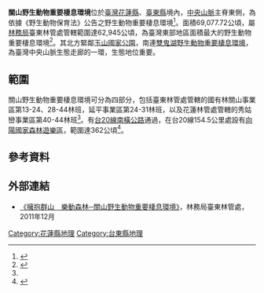 {{Infobox protected area
| name = 關山野生動物重要棲息環境
| iucn_category = 
| photo =
| photo_caption =
| photo_width =
| location = [[臺東縣|臺東縣]][[海端鄉|海端鄉]]、[[延平鄉|延平鄉]]<br />[[花蓮縣|花蓮縣]][[卓溪鄉|卓溪鄉]]
| area = 69,077.72公頃
| established = 2000年2月15日
| governing_body = [[行政院農業委員會林務局|林務局]]臺東林區管理處、花蓮林區管理處
}}

'''關山野生動物重要棲息環境'''位於[[臺灣|臺灣]][[花蓮縣|花蓮縣]]、[[臺東縣|臺東縣]]境內，[[中央山脈|中央山脈]]主脊東側，為依據《野生動物保育法》公告之野生動物重要棲息環境<ref name="林務局">{{Cite web |url=https://conservation.forest.gov.tw/0000165 |title=關山野生動物重要棲息環境 |accessdate= |publisher=農委會林務局 }}</ref>。面積69,077.72公頃，屬[[行政院農業委員會林務局|林務局]]臺東林管處管轄範圍達62,945公頃，為臺灣東部地區面積最大的野生動物重要棲息環境<ref>{{Cite web |url=https://taitung.forest.gov.tw/0000168 |title=關山野生動物重要棲息環境 |accessdate= |publisher=農委會林務局臺東林管處 }}</ref>。其北方緊鄰[[玉山國家公園|玉山國家公園]]，南連[[雙鬼湖野生動物重要棲息環境|雙鬼湖野生動物重要棲息環境]]，為臺灣中央山脈生態走廊的一環，生態地位重要。

==範圍==
關山野生動物重要棲息環境可分為四部分，包括臺東林管處管轄的國有林關山事業區第13-24、28-44林班，延平事業區第24-31林班，以及花蓮林管處管轄的秀姑巒事業區第40-44林班<ref name="林務局"/>。有[[台20線|台20線]][[南橫公路|南橫公路]]通過，在台20線154.5公里處設有[[向陽國家森林遊樂區|向陽國家森林遊樂區]]，範圍達362公頃<ref>{{Cite web |url=https://recreation.forest.gov.tw/Forest/RA?typ=0&typ_id=0700002 |title=向陽森林遊樂區 |accessdate= |publisher=農委會林務局}}</ref>。

==參考資料==
{{Reflist}}

==外部連結==
* [https://media.forest.gov.tw/video_page.php?mID=TFB-vi-101_07_07049 《擁抱群山　樂動森林─關山野生動物重要棲息環境》]，林務局臺東林管處，2011年12月

{{台灣野生動物保護區}}

[[Category:花蓮縣地理|Category:花蓮縣地理]]
[[Category:台東縣地理|Category:台東縣地理]]